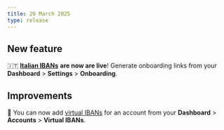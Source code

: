 ```yaml
---
title: 20 March 2025
type: release
---
```


## New feature

🇮🇹 [**Italian IBANs**](/topics/accounts/ibans/#local) **are now are live**! Generate onboarding links from your **Dashboard** > **Settings** > **Onboarding**.

## Improvements

🪪 You can now add [virtual IBANs](/topics/accounts/ibans/#virtual) for an account from your **Dashboard** > **Accounts** > **Virtual IBANs**.